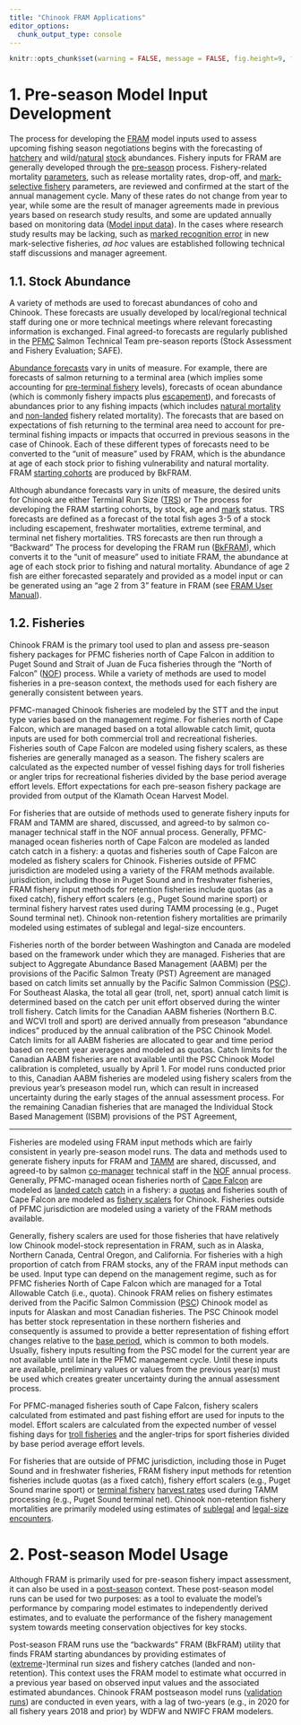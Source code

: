 ```yaml
---
title: "Chinook FRAM Applications"
editor_options: 
  chunk_output_type: console
---
```


```r
knitr::opts_chunk$set(warning = FALSE, message = FALSE, fig.height=9, fig.width=9)
```

# 1. Pre-season Model Input Development

The process for developing the <a href = "https://framverse.github.io/fram_doc/calcs_glossary.html#Fishery_Regulation_Assessment_Model_(FRAM)" target = "_blank" title = "FRAM: Fishery Regulation Assessment Model">FRAM</a> model inputs used to assess upcoming fishing season negotiations begins with the forecasting of <a href = "https://framverse.github.io/fram_doc/calcs_glossary.html#Hatchery" target = "_blank" title = "Hatchery">hatchery</a> and wild/<a href = "https://framverse.github.io/fram_doc/calcs_glossary.html#Natural" target = "_blank" title = "Natural">natural</a> <a href = "https://framverse.github.io/fram_doc/calcs_glossary.html#Stock" target = "_blank" title = "Stock">stock</a> abundances.  Fishery inputs for <span title = "FRAM: Fishery Regulation Assessment Model">FRAM</span> are generally developed through the <a href = "https://framverse.github.io/fram_doc/calcs_glossary.html#Pre-season" target = "_blank" title = "Pre-season">pre-season</a> process.  Fishery-related mortality <a href = "https://framverse.github.io/fram_doc/calcs_glossary.html#Parameter" target = "_blank" title = "Parameter">parameters</a>, such as release mortality rates, drop-off, and <a href = "https://framverse.github.io/fram_doc/calcs_glossary.html#Mark-selective_Fishery_(MSF)" target = "_blank" title = "MSF: Mark-selective fishery">mark-selective fishery</a> parameters, are reviewed and confirmed at the start of the annual management cycle.  Many of these rates do not change from year to year, while some are the result of manager agreements made in previous years based on research study results, and some are updated annually based on monitoring data (<a target = "FRAM input data" href = "https://framverse.github.io/fram_doc/calcs_data_chin.html#2_Model_Parameterization" target = "_blank">Model input data</a>).  In the cases where research study results may be lacking, such as <a href = "https://framverse.github.io/fram_doc/calcs_glossary.html#Marked_Recognition_Error_Rate" target = "_blank" title = "Marked recognition error rate">marked recognition error</a> in new mark-selective fisheries, *ad hoc* values are established following technical staff discussions and manager agreement. 

## 1.1. Stock Abundance

A variety of methods are used to forecast abundances of coho and Chinook.  These forecasts are usually developed by local/regional technical staff during one or more technical meetings where relevant forecasting information is exchanged.  Final agreed-to forecasts are regularly published in the <a href = "https://framverse.github.io/fram_doc/calcs_glossary.html#Pacific_Fishery_Management_Council_(PFMC)" target = "_blank" title = "PFMC: Pacific Fishery Management Council">PFMC</a> Salmon Technical Team pre-season reports (Stock Assessment and Fishery Evaluation; SAFE).

<a href = "https://framverse.github.io/fram_doc/calcs_glossary.html#Abundance_Forecast" target = "_blank" title = "Abundance forecasts">Abundance forecasts</a> vary in units of measure.  For example, there are forecasts of salmon returning to a terminal area (which implies some accounting for <a href = "https://framverse.github.io/fram_doc/calcs_glossary.html#Pre-terminal_Fishery" target = "_blank" title = "Pre-terminal fishery">pre-terminal fishery</a> levels), forecasts of ocean abundance (which is commonly fishery impacts plus <a href = "https://framverse.github.io/fram_doc/calcs_glossary.html#Escapement" target = "_blank" title = "Escapement">escapement</a>), and forecasts of abundances prior to any fishing impacts (which includes <a href = "https://framverse.github.io/fram_doc/calcs_glossary.html#Natural_Mortality" target = "_blank" title = "Natural mortality">natural mortality</a> and <a href = "https://framverse.github.io/fram_doc/calcs_glossary.html#Non-landedNon-retention_Mortality" target = "_blank" title = "Non-landed mortality">non-landed</a> fishery related mortality).  The forecasts that are based on expectations of fish returning to the terminal area need to account for pre-terminal fishing impacts or impacts that occurred in previous seasons in the case of Chinook.  Each of these different types of forecasts need to be converted to the “unit of measure” used by <span title = "FRAM: Fishery Regulation Assessment Model">FRAM</span>, which is the abundance at age of each stock prior to fishing vulnerability and natural mortality. <span title = "FRAM: Fishery Regulation Assessment Model">FRAM</span> <a href = "https://framverse.github.io/fram_doc/calcs_glossary.html#Starting_Cohort" target = "_blank" title = "Starting cohort">starting cohorts</a> are produced by <span title = "Backwards FRAM">BkFRAM</span>.

Although abundance forecasts vary in units of measure, the desired units for Chinook are either Terminal Run Size (<a href = "https://framverse.github.io/fram_doc/calcs_glossary.html#Terminal_Run_Size" target = "_blank" title = "TRS: Terminal run size">TRS</a>) or 
The process for developing the <span title = "FRAM: Fishery Regulation Assessment Model">FRAM</span> starting cohorts, by stock, age and <a href = "https://framverse.github.io/fram_doc/calcs_glossary.html#Marked" target = "_blank" title = "marked">mark</a> status. TRS forecasts are defined as a forecast of the total fish ages 3-5 of a stock including escapement, freshwater mortalities, extreme terminal, and terminal net fishery mortalities.  TRS forecasts are then run through a "Backward" 
The process for developing the <span title = "FRAM: Fishery Regulation Assessment Model">FRAM</span> run (<a title = "Backwards FRAM" href = "https://framverse.github.io/fram_doc/calcs_glossary.html#Backwards_FRAM_(BkFRAM)" target = "_blank">BkFRAM</a>), which converts it to the “unit of measure” used to initiate <span title = "FRAM: Fishery Regulation Assessment Model">FRAM</span>, the abundance at age of each stock prior to fishing and natural mortality.  Abundance of age 2 fish are either forecasted separately and provided as a model input or can be generated using an “age 2 from 3” feature in <span title = "FRAM: Fishery Regulation Assessment Model">FRAM</span> (see <a href = "https://framverse.github.io/fram_doc/user_prereq.html" target = "_blank">FRAM User Manual</a>).

## 1.2. Fisheries

Chinook <span title = "FRAM: Fishery Regulation Assessment Model">FRAM</span> is the primary tool used to plan and assess pre-season fishery packages for <span title = "PFMC: Pacific Fishery Management Council">PFMC</span> fisheries north of Cape Falcon in addition to Puget Sound and Strait of Juan de Fuca fisheries through the “North of Falcon” (<a href = "https://framverse.github.io/fram_doc/calcs_glossary.html#North_of_Falcon_(NOF)" target = "_blank" title = "NOF: North of Falcon">NOF</a>) process.  While a variety of methods are used to model fisheries in a pre-season context, the methods used for each fishery are generally consistent between years.

<span title = "PFMC: Pacific Fishery Management Council">PFMC</span>-managed Chinook fisheries are modeled by the STT and the input type varies based on the management regime.  For fisheries north of Cape Falcon, which are managed based on a total allowable catch limit, quota inputs are used for both commercial troll and recreational fisheries.  Fisheries south of Cape Falcon are modeled using fishery scalers, as these fisheries are generally managed as a season.  The fishery scalers are calculated as the expected number of vessel fishing days for troll fisheries or angler trips for recreational fisheries divided by the base period average effort levels.  Effort expectations for each pre-season fishery package are provided from output of the Klamath Ocean Harvest Model.

For fisheries that are outside of  methods used to generate fishery inputs for FRAM and TAMM are shared, discussed, and agreed-to by salmon co-manager technical staff in the NOF annual process. Generally, PFMC-managed ocean fisheries north of Cape Falcon are modeled as landed catch catch in a fishery: a quotas and fisheries south of Cape Falcon are modeled as fishery scalers for Chinook. Fisheries outside of PFMC jurisdiction are modeled using a variety of the FRAM methods available. jurisdiction, including those in Puget Sound and in freshwater fisheries, <span title = "FRAM: Fishery Regulation Assessment Model">FRAM</span> fishery input methods for retention fisheries include quotas (as a fixed catch), fishery effort scalers (e.g., Puget Sound marine sport) or terminal fishery harvest rates used during TAMM processing (e.g., Puget Sound terminal net).  Chinook non-retention fishery mortalities are primarily modeled using estimates of sublegal and legal-size encounters.

Fisheries north of the border between Washington and Canada are modeled based on the framework under which they are managed.  Fisheries that are subject to Aggregate Abundance Based Management (<span title = "AABM:Aggregate Abundance Based Management">AABM</span>) per the provisions of the Pacific Salmon Treaty (<span title = "Pacific Salmon Treaty">PST</span>) Agreement are managed based on catch limits set annually by the Pacific Salmon Commission (<a href = "https://framverse.github.io/fram_doc/calcs_glossary.html#Pacific_Salmon_Commission_(PSC)" target = "_blank" title = "PSC: Pacific Salmon Commission">PSC</a>).  For Southeast Alaska, the total all gear (troll, net, sport) annual catch limit is determined based on the catch per unit effort observed during the winter troll fishery.  Catch limits for the Canadian <span title = "AABM:Aggregate Abundance Based Management">AABM</span> fisheries (Northern B.C. and <span title = "WCVI:West Coast Vancouver Island">WCVI</span> troll and sport) are derived annually from preseason “abundance indices” produced by the annual calibration of the <span title = "PSC: Pacific Salmon Commission">PSC</span> Chinook Model.  Catch limits for all <span title = "AABM:Aggregate Abundance Based Management">AABM</span> fisheries are allocated to gear and time period based on recent year averages and modeled as quotas.  Catch limits for the Canadian <span title = "AABM:Aggregate Abundance Based Management">AABM</span> fisheries are not available until the <span title = "PSC: Pacific Salmon Commission">PSC</span> Chinook Model calibration is completed, usually by April 1.  For model runs conducted prior to this, Canadian <span title = "AABM:Aggregate Abundance Based Management">AABM</span> fisheries are modeled using fishery scalers from the previous year’s preseason model run, which can result in increased uncertainty during the early stages of the annual assessment process.  For the remaining Canadian fisheries that are managed the Individual Stock Based Management (<span title = "ISBM:Individual Stock Based Management">ISBM</span>) provisions of the <span title = "Pacific Salmon Treaty">PST</span> Agreement, 

-------------------------------------------------------------------

Fisheries are modeled using <span title = "FRAM: Fishery Regulation Assessment Model">FRAM</span> input methods which are fairly consistent in yearly pre-season model runs.  The data and methods used to generate fishery inputs for <span title = "FRAM: Fishery Regulation Assessment Model">FRAM</span> and <a href = "https://framverse.github.io/fram_doc/calcs_glossary.html#Terminal_Area_Management_Module_(TAMM)" target = "_blank" title = "TAMM: Terminal Area Management Module">TAMM</a> are shared, discussed, and agreed-to by salmon <a href = "https://framverse.github.io/fram_doc/calcs_glossary.html#Co-managers" target = "_href" title = "Co-managers">co-manager</a> technical staff in the <a href = "https://framverse.github.io/fram_doc/calcs_glossary.html#North_of_Falcon_(NOF)" target = "_blank" title = "NOF: North of Falcon">NOF</a> annual process.  Generally, <span title = "PFMC: Pacific Fishery Management Council">PFMC</span>-managed ocean fisheries north of <a href = "https://framverse.github.io/fram_doc/calcs_glossary.html#Cape_Falcon" target = "_blank" title = "Cape Falcon">Cape Falcon</a> are modeled as <a href = "https://framverse.github.io/fram_doc/calcs_glossary.html#Landed_Catch" target = "_blank" title = "Landed catch">landed catch</a> <a href = "https://framverse.github.io/fram_doc/calcs_glossary.html#Landed_Catch" target = "_blank" title = "Landed catch">catch</a> in a fishery: a <a href = "https://framverse.github.io/fram_doc/calcs_glossary.html#Quota" target = "_blank" title = "Quota">quotas</a> and fisheries south of Cape Falcon are modeled as <a href = "https://framverse.github.io/fram_doc/calcs_glossary.html#Fishery_Scaler" target = "_blank" title = "Fishery scalers">fishery scalers</a> for Chinook.  Fisheries outside of <span title = "PFMC: Pacific Fishery Management Council">PFMC</span> jurisdiction are modeled using a variety of the <span title = "FRAM: Fishery Regulation Assessment Model">FRAM</span> methods available.  

Generally, fishery scalers are used for those fisheries that have relatively low Chinook model-stock representation in <span title = "FRAM: Fishery Regulation Assessment Model">FRAM</span>, such as in Alaska, Northern Canada, Central Oregon, and California.  For fisheries with a high proportion of catch from <span title = "FRAM: Fishery Regulation Assessment Model">FRAM</span> stocks, any of the <span title = "FRAM: Fishery Regulation Assessment Model">FRAM</span> input methods can be used.  Input type can depend on the management regime, such as for <span title = "PFMC: Pacific Fishery Management Council">PFMC</span> fisheries North of Cape Falcon which are managed for a Total Allowable Catch (i.e., quota).  Chinook <span title = "FRAM: Fishery Regulation Assessment Model">FRAM</span> relies on fishery estimates derived from the Pacific Salmon Commission (<a href = "https://framverse.github.io/fram_doc/calcs_glossary.html#Pacific_Salmon_Commission_(PSC)" target = "_blank" title = "PSC: Pacific Salmon Commission">PSC</a>) Chinook model as inputs for Alaskan and most Canadian fisheries.  The <span title = "PSC: Pacific Salmon Commission">PSC</span> Chinook model has better stock representation in these northern fisheries and consequently is assumed to provide a better representation of fishing effort changes relative to the <a href = "https://framverse.github.io/fram_doc/calcs_glossary.html#Base_Period" target = "_blank" title = "Base period">base period</a>, which is common to both models.  Usually, fishery inputs resulting from the <span title = "PSC: Pacific Salmon Commission">PSC</span> model for the current year are not available until late in the <span title = "PFMC: Pacific Fishery Management Council">PFMC</span> management cycle.  Until these inputs are available, preliminary values or values from the previous year(s) must be used which creates greater uncertainty during the annual assessment process.

For <span title = "PFMC: Pacific Fishery Management Council">PFMC</span>-managed fisheries south of Cape Falcon, fishery scalers calculated from estimated and past fishing effort are used for inputs to the model.  Effort scalers are calculated from the expected number of vessel fishing days for <a href = "https://framverse.github.io/fram_doc/calcs_glossary.html#Troll_Fishery" target = "_blank" title = "Troll fishery">troll fisheries</a> and the angler-trips for sport fisheries divided by base period average effort levels.  

For fisheries that are outside of <span title = "PFMC: Pacific Fishery Management Council">PFMC</span> jurisdiction, including those in Puget Sound and in freshwater fisheries, <span title = "FRAM: Fishery Regulation Assessment Model">FRAM</span> fishery input methods for retention fisheries include quotas (as a fixed catch), fishery effort scalers (e.g., Puget Sound marine sport) or <a href = "https://framverse.github.io/fram_doc/calcs_glossary.html#Terminal_Fishery" target = "_blank" title = "Terminal fishery">terminal fishery</a> <a href = "https://framverse.github.io/fram_doc/calcs_glossary.html#Harvest_Rate_(HR)" target = "_blank" title = "HR: Harvest rate">harvest rates</a> used during <span title = "TAMM: Terminal Area Management Module">TAMM</span> processing (e.g., Puget Sound terminal net).  Chinook non-retention fishery mortalities are primarily modeled using estimates of <a href = "https://framverse.github.io/fram_doc/calcs_glossary.html#Sublegal" target = "_blank" title = "Sublegal">sublegal</a> and <a href = "https://framverse.github.io/fram_doc/calcs_glossary.html#Legal-sized" target = "_blank" title = "Legal size">legal-size</a> <a href = "https://framverse.github.io/fram_doc/calcs_glossary.html#Encounter" target = "_blank" title = "Encounter">encounters</a>. 

# 2. Post-season Model Usage

Although <span title = "FRAM: Fishery Regulation Assessment Model">FRAM</span> is primarily used for pre-season fishery impact assessment, it can also be used in a <a href = https://framverse.github.io/fram_doc/calcs_glossary.html#Post-season" target = "_blank" title = "Post-season">post-season</a> context.  These post-season model runs can be used for two purposes: as a tool to evaluate the model's performance by comparing model estimates to independently derived estimates, and to evaluate the performance of the fishery management system towards meeting conservation objectives for key stocks.

Post-season <span title = "FRAM: Fishery Regulation Assessment Model">FRAM</span> runs use the “backwards” <span title = "FRAM: Fishery Regulation Assessment Model">FRAM</span> (<span title = "Backwards FRAM" >BkFRAM</span>) utility that finds <span title = "FRAM: Fishery Regulation Assessment Model">FRAM</span> starting abundances by providing estimates of (<a href = "https://framverse.github.io/fram_doc/calcs_glossary.html#Extreme_Terminal_Run_Size_(ETRS)" target = "_blank" title = "ETRS: Extreme terminal run size">extreme</a>-)terminal run sizes and fishery catches (landed and non-retention).  This context uses the <span title = "FRAM: Fishery Regulation Assessment Model">FRAM</span> model to estimate what occurred in a previous year based on observed input values and the associated estimated abundances. Chinook <span title = "FRAM: Fishery Regulation Assessment Model">FRAM</span> postseason model runs (<a href = "https://framverse.github.io/fram_doc/calcs_glossary.html#Validation_Runs" target = "_blank" title = "Validation runs">validation runs</a>) are conducted in even years, with a lag of two-years (e.g., in 2020 for all fishery years 2018 and prior) by <span title = "WDFW: Washington Department of Fish and Wildlife">WDFW</span> and <span title = "NWIFC: Northwest Indian Fisheries Commission">NWIFC</span> <span title = "FRAM: Fishery Regulation Assessment Model">FRAM</span> modelers.
